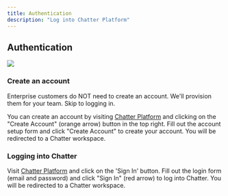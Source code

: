 ```yaml
---
title: Authentication
description: "Log into Chatter Platform"
---
```


## Authentication

<Frame>
  <img src="/chatterplatform/images/auth.png" />
</Frame>

### Create an account

<Note>Enterprise customers do NOT need to create an account. We'll provision them for your team. Skip to logging in.</Note>

You can create an account by visiting [Chatter Platform](https://platform.trychatter.ai/)
and clicking on the "Create Account" (orange arrow) button in the top right. Fill out the account setup form and
click "Create Account" to create your account. You will be redirected to a Chatter workspace.

### Logging into Chatter

Visit [Chatter Platform](https://platform.trychatter.ai/) and click on the 'Sign In' button.
Fill out the login form (email and password) and click "Sign In" (red arrow) to log into Chatter.
You will be redirected to a Chatter workspace.